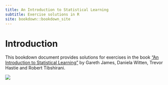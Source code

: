 ```yaml
---
title: An Introduction to Statistical Learning
subtitle: Exercise solutions in R
site: bookdown::bookdown_site
---
```


# Introduction

This bookdown document provides solutions for exercises in the book ["An
Introduction to Statistical Learning"](https://www.statlearning.com/) by Gareth
James, Daniela Witten, Trevor Hastie and Robert Tibshirani.

![](images/isl_small.jpg)
